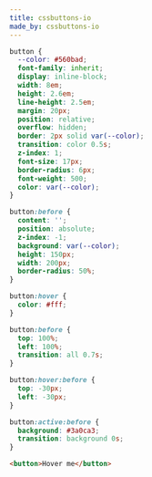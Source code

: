 ```yaml
---
title: cssbuttons-io
made_by: cssbuttons-io
---
```


```css
button {
  --color: #560bad;
  font-family: inherit;
  display: inline-block;
  width: 8em;
  height: 2.6em;
  line-height: 2.5em;
  margin: 20px;
  position: relative;
  overflow: hidden;
  border: 2px solid var(--color);
  transition: color 0.5s;
  z-index: 1;
  font-size: 17px;
  border-radius: 6px;
  font-weight: 500;
  color: var(--color);
}

button:before {
  content: '';
  position: absolute;
  z-index: -1;
  background: var(--color);
  height: 150px;
  width: 200px;
  border-radius: 50%;
}

button:hover {
  color: #fff;
}

button:before {
  top: 100%;
  left: 100%;
  transition: all 0.7s;
}

button:hover:before {
  top: -30px;
  left: -30px;
}

button:active:before {
  background: #3a0ca3;
  transition: background 0s;
}
```

```html
<button>Hover me</button>
```
